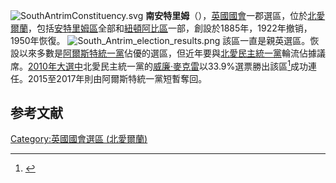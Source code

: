 [[File:SouthAntrimConstituency.svg|thumb]]
'''南安特里姆'''（{{lang-en|South Antrim}}），[[英國|英國]][[英國國會|國會]]一郡選區，位於[[北愛爾蘭|北愛爾蘭]]，包括[[安特里姆區|安特里姆區]]全部和[[紐頓阿比區|紐頓阿比區]]一部，創設於1885年，1922年撤销，1950年恢復。
[[File:South_Antrim_election_results.png|center]]
該區一直是親英選區。恢設以來多數是[[阿爾斯特統一黨|阿爾斯特統一黨]]佔優的選區，但近年要與[[北愛民主統一黨|北愛民主統一黨]]輪流佔據議席。[[2010年英國大選|2010年大選中]]北愛民主統一黨的[[威廉·麥克雷|威廉·麥克雷]]以33.9%選票勝出該區<ref>{{cite news
|publisher=[[英國廣播公司|英國廣播公司]]
|date=2010年5月7日
|title=Election 2010/Constituency/South Antrim
|url=http://news.bbc.co.uk/2/shared/election2010/results/constituency/714.stm
|accessdate=2010年5月9日
|archive-date=2020年8月10日
|archive-url=https://web.archive.org/web/20200810162045/http://news.bbc.co.uk/2/shared/election2010/results/constituency/714.stm
|dead-url=no
}}</ref>成功連任。2015至2017年則由阿爾斯特統一黨短暫奪回。

==参考文献==
<div class="references-small">
<references></references>
</div>

{{DEFAULTSORT:South Antrim (UK Parliament constituency)}}
[[Category:英國國會選區_(北愛爾蘭)|Category:英國國會選區 (北愛爾蘭)]]
{{英國國會選區 (北愛爾蘭)}}